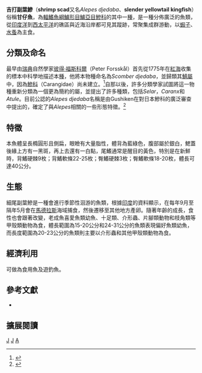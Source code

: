 {{Speciesbox 
| taxon = Alepes djedaba
| status = LC
| status_system = IUCN3.1
| image = Shrimp scad.jpg
| authority = ([[Forsskål|Forsskål]], 1775)
| synonyms = 
*''Scomber djedaba'', <br /><small>(Forsskål, 1775)</small>
*''Atule djedaba'', <br /><small>(Forsskål, 1775)</small>
*''Selar djedaba'', <br /><small>(Forsskål, 1775)</small>
*''Atule kalla'', <br /><small>([[Georges_Cuvier|Cuvier]], 1833)</small>
*''Caranx kalla'', <br /><small>(Cuvier, 1833)</small>
*''Caranx microbrachium'', <br /><small>(Fowler, 1934)</small> 	
| range_map = Alepes djedbada distribution.PNG
| range_map_width = 240px
| range_map_caption = Range of the shrimp scad
}}
'''吉打副葉鰺'''（'''shrimp scad'''又名''Alepes djedaba''、'''slender yellowtail kingfish'''）俗稱'''甘仔魚'''，為[[輻鰭魚綱|輻鰭魚綱]][[鱸形目|鱸形目]][[鱸亞目|鱸亞目]][[鰺科|鰺科]]的其中一[[種|種]]，是一種分佈廣泛的魚類，從[[印度洋|印度洋]]到[[西太平洋|西太平洋]]的礁區與近海沿岸都可見其蹤跡，常聚集成群游動，以[[蝦子|蝦子]]、[[水蚤|水蚤]]為主食。

==分類及命名==
最早由[[瑞典|瑞典]]自然學家[[彼得·福斯科爾|彼得·福斯科爾]]（Peter Forsskål）首先從1775年在[[紅海|紅海]]收集的標本中科學地描述本[[種|種]]，他將本物種命名為''Scomber djedaba''，並歸類其[[鯖屬|鯖屬]]中，因為[[鰺科|鰺科]]（Carangidae）尚未建立。<ref name = "Lin1999">{{cite journal | last = Lin | first = Pai-Lei | author2 = Shao, Kwang-Tsao | title = A Review of the Carangid Fishes (Family Carangidae) From Taiwan with Descriptions of Four New Records | journal = Zoological Studies | volume = 38 | issue = 1 | pages = 33–68 | url = http://cat.inist.fr/?aModele=afficheN&cpsidt=10055944 | accessdate =  | date = 2 April 1999 | archive-date = 2012-02-29 | archive-url = https://web.archive.org/web/20120229173915/http://cat.inist.fr/?aModele=afficheN&cpsidt=10055944 | dead-url = no }}</ref>自那以後，許多分類學家試圖將這一物種重新分類為一個更為簡約的屬，並提出了許多種類，包括''Selar''，''Caranx''和''Atule''。目前公認的''Alepes djedaba''名稱是由Gushiken在對日本鰺科的廣泛審查中提出的，確定了與''Alepes''相關的一些形態特徵。<ref>{{cite journal | last = Gushiken | first = S. | title = Revision of the carangid fishes of Japan | journal = Galaxea, Publications of the Sesoko Marine Sciences Center of the University of Ryukyus | volume = 2 | issue = | pages = 135–264 | publisher =  | year = 1983   }}</ref>

==特徵==
本魚體呈長橢圓形且側扁，眼瞼有大量脂性，體背為藍綠色，腹部屬於銀白，鰓蓋後緣上方有一黑斑，再上去還有一白點，尾鰭通常是醒目的黃色，特別是在新鮮時，背鰭硬棘9枚；背鰭軟條22-25枚；臀鰭硬棘3枚；臀鰭軟條18-20枚，體長可達40公分。

==生態==
細尾副葉鰺是一種會進行季節性洄游的魚類，根據[[印度|印度]]的資料顯示，在每年9月至隔年5月會在[[馬德拉斯|馬德拉斯]]海域捕食，然後遷移至其他地方產卵。隨著年齡的成長，食性也會跟著改變，老成魚喜愛魚類幼魚、十足類、介形蟲、片腳類動物和枝角類等甲殼類動物為食，體長範圍為15-20公分和24-31公分的魚類表現偏好魚類幼魚，而長度範圍為20-23公分的魚類則主要以介形蟲和其他甲殼類動物為食。

==經濟利用==
可做為食用魚及遊釣魚。

== 參考文獻 ==
*{{FishBase_species|genus=Anablepsoides|species=djedaba|year=2014|month=8}}

== 擴展閱讀 ==
{{refbegin}}
{{wikispecies-inline|Alepes djedaba|細尾副葉鰺}}
{{refend}}
{{Wikispecies|Alepes djedaba}}
{{Taxonbar|from=Q2262716}}

[[Category:食用魚|J]]
[[Category:副葉鰺属|J]]
[[Category:1775年描述的魚類|A]]
